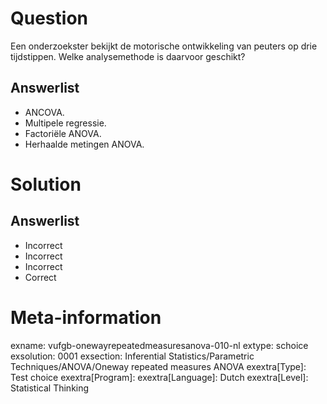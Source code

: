 Question
========

Een onderzoekster bekijkt de motorische ontwikkeling van peuters op drie tijdstippen. Welke analysemethode is daarvoor geschikt?
  
Answerlist
----------
* ANCOVA.
* Multipele regressie.
* Factoriële ANOVA.
* Herhaalde metingen ANOVA.

Solution
========

Answerlist
----------
* Incorrect
* Incorrect
* Incorrect
* Correct

Meta-information
================
exname: vufgb-onewayrepeatedmeasuresanova-010-nl
extype: schoice
exsolution: 0001
exsection: Inferential Statistics/Parametric Techniques/ANOVA/Oneway repeated measures ANOVA
exextra[Type]: Test choice
exextra[Program]: 
exextra[Language]: Dutch
exextra[Level]: Statistical Thinking